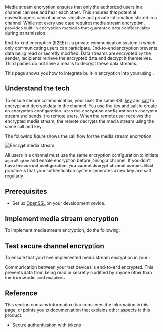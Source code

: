 

Media stream encryption ensures that only the authorized users in a channel can see and hear each other. This
ensures that potential eavesdroppers cannot access sensitive and private information shared in a channel.  While not
every use case requires media stream encryption, <Vpd k="NAME"/> provides built-in encryption methods that
guarantee data confidentiality during transmission.

<PlatformWrapper platform="web">
End-to-end encryption (E2EE) is a private communication system in which only communicating users can participate.
  End-to-end encryption prevents data being read or secretly modified. Data streams are encrypted by the sender,
  recipients retrieve the encrypted data and decrypt it themselves. Third parties do not have a means to decrypt
  these data streams.
</PlatformWrapper>

This page shows you how to integrate built-in encryption into your <Vpl k="CLIENT" /> using <Vpd k="SDK"/>.

## Understand the tech

To ensure secure communication, your <Vpl k="CLIENT" /> uses the same SSL [key](https://en.wikipedia.org/wiki/Public_key_certificate) and [salt](https://en.wikipedia.org/wiki/Salt_(cryptography)) to encrypt and decrypt data in the channel. You use the key and salt to create an encryption configuration. <Vg k="AGORA_BACKEND" /> uses the encryption configuration to encrypt a stream and sends it to remote users. When the remote user receives the encrypted media stream, the remote <Vpl k="CLIENT" /> decrypts the media stream using the same salt and key.

The following figure shows the call flow for the media stream encryption:

![Encrypt media stream](/images/common/media-stream-encryption.png)

All users in a channel must use the same encryption configuration to initiate `agoraEngine` and enable encryption before joining a channel. If you don’t have the correct configuration, you cannot decrypt channel content. Best practice is that your authentication system generates a new key and salt regularly.

## Prerequisites

<Prerequites />

- Set up [OpenSSL](https://www.openssl.org/) on your development device.


## Implement media stream encryption

To implement media stream encryption, do the following:

<ProjectImplement />

## Test secure channel encryption

To ensure that you have implemented <Vg k="COMPANY" /> media stream encryption in your <Vpl k="CLIENT" />:

<ProjectTest />

Communication between your test devices is end-to-end encrypted. This prevents data from being read or secretly modified by anyone other than the true sender and recipient.

## Reference

This section contains information that completes the information in this page, or points you to documentation that explains other aspects to this product.

<Reference />

* [Secure authentication with tokens](../get-started/authentication-workflow)
